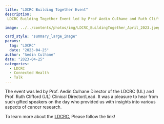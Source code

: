 ```yaml
---
title: "LDCRC Building Together Event"
description:
 LDCRC Building Together Event led by Prof Aedin Culhane and Ruth Clifford

image: ../../contents/photos/img/LDCRC_BuildingTogether_April_2023.jpeg

card_style: "summary_large_image"
params:
  tag: "LDCRC"
  date: "2023-04-25"
author: "Aedin Culhane"
date: "2023-04-25"
categories:
  - LDCRC
  - Connected Health
  - Talk
---
```


The event was led by Prof. Aedín Culhane Director of the LDCRC (UL) and Prof. Ruth Clifford (UL) Clinical Director/Lead. It was a pleasure to hear from such gifted speakers on the day who provided us with insights into various aspects of cancer research.  

To learn more about the [LDCRC](https://www.ul.ie/limerick-dcrc), Please follow the link!
